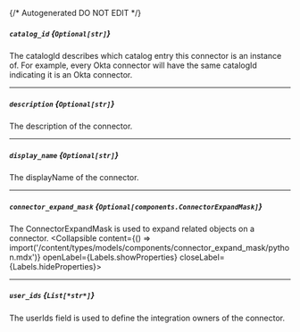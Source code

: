 {/* Autogenerated DO NOT EDIT  */}

##### `catalog_id` *{`Optional[str]`}*
The catalogId describes which catalog entry this connector is an instance of. For example, every Okta connector will have the same catalogId indicating it is an Okta connector.

---
##### `description` *{`Optional[str]`}*
The description of the connector.

---
##### `display_name` *{`Optional[str]`}*
The displayName of the connector.

---
##### `connector_expand_mask` *{`Optional[components.ConnectorExpandMask]`}*
The ConnectorExpandMask is used to expand related objects on a connector.
<Collapsible content={() => import('/content/types/models/components/connector_expand_mask/python.mdx')} openLabel={Labels.showProperties} closeLabel={Labels.hideProperties}>
</Collapsible>

---
##### `user_ids` *{`List[*str*]`}*
The userIds field is used to define the integration owners of the connector.


